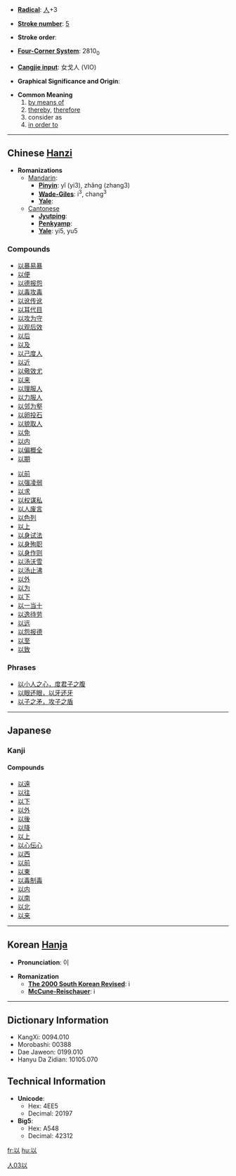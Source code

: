 * '''[[Wiktionary:Chinese radical index| Radical]]''': [[Wiktionary:Chinese radical index 人|人]]+3

* '''[[Wiktionary:Chinese total strokes index|Stroke number]]''': [[Wiktionary:Chinese total strokes index 5|5]]

* '''Stroke order''': 

* '''[[Wiktionary:Chinese four corner index|Four-Corner System]]''': 2810<sub>0</sub>

* '''[[Wiktionary:Chinese Cangjie index|Cangjie input]]''': 女戈人 (VIO)

* '''Graphical Significance and Origin''': 

* '''Common Meaning'''
*#[[by means of]]
*# [[thereby]], [[therefore]]
*# consider as
*# [[in order to]]

----

== Chinese [[Hanzi]] ==

* '''Romanizations'''
** [[Mandarin]]:
*** '''[[Pinyin]]''': yǐ (yi3), zhǎng (zhang3)
*** '''[[Wade-Giles]]''': i<sup>3</sup>, chang<sup>3</sup>
*** '''[[Yale]]''': 
**[[Cantonese]]
***'''[[Jyutping]]''':
***'''[[Penkyamp]]''': 
***'''[[Yale]]''': yi5, yu5

===Compounds===
{{top}}
*[[以暴易暴]]
*[[以便]]
*[[以德报怨]]
*[[以毒攻毒]]
*[[以讹传讹]]
*[[以耳代目]]
*[[以攻为守]]
*[[以观后效]]
*[[以后]]
*[[以及]]
*[[以己度人]]
*[[以近]]
*[[以儆效尤]]
*[[以来]]
*[[以理服人]]
*[[以力服人]]
*[[以邻为壑]]
*[[以卵投石]]
*[[以貌取人]]
*[[以免]]
*[[以内]]
*[[以偏概全]]
*[[以期]]
{{mid}}
*[[以前]]
*[[以强凌弱]]
*[[以求]]
*[[以权谋私]]
*[[以人废言]]
*[[以色列]]
*[[以上]]
*[[以身试法]]
*[[以身殉职]]
*[[以身作则]]
*[[以汤沃雪]]
*[[以汤止沸]]
*[[以外]]
*[[以为]]
*[[以下]]
*[[以一当十]]
*[[以逸待劳]]
*[[以远]]
*[[以怨报德]]
*[[以至]]
*[[以致]]
{{bottom}}

===Phrases===
*[[以小人之心，度君子之腹]]
*[[以眼还眼，以牙还牙]]
*[[以子之矛，攻子之盾]]


----

==Japanese==
===Kanji===
{{kanji|[[い]] ([[i]])|[[おもう]] ([[omou]]), [[ゆえに]] ([[yueni]]), [[もって]] ([[以って]], [[motte]])}}
====Compounds====
*[[以遠]]
*[[以往]]
*[[以下]]
*[[以外]]
*[[以後]]
*[[以降]]
*[[以上]]
*[[以心伝心]]
*[[以西]]
*[[以前]]
*[[以東]]
*[[以毒制毒]]
*[[以内]]
*[[以南]]
*[[以北]]
*[[以来]]

----

== Korean [[Hanja]] ==

* '''Pronunciation''': 이

* '''Romanization'''
** '''[[The 2000 South Korean Revised Romanization|The 2000 South Korean Revised]]''': i
** '''[[McCune-Reischauer]]''': i

----

== Dictionary Information ==

* KangXi: 0094.010
* Morobashi: 00388
* Dae Jaweon: 0199.010
* Hanyu Da Zidian: 10105.070

== Technical Information ==

* '''Unicode''':
** Hex: 4EE5
** Decimal: 20197
* '''Big5''':
** Hex: A548
** Decimal: 42312


[[Category:Japanese kanji|人03以]]
[[fr:以]]
[[hu:以]]